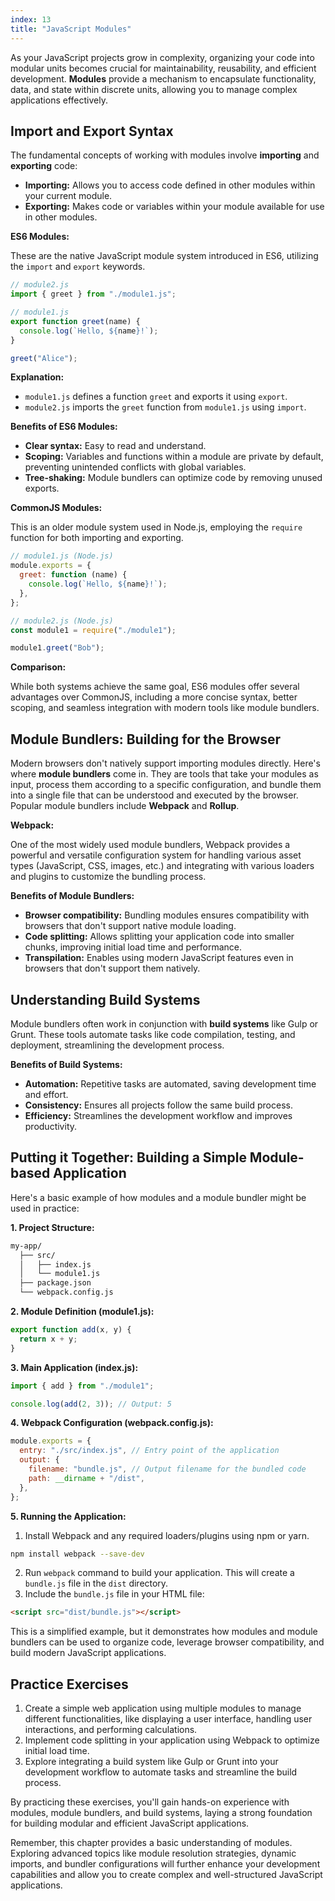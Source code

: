 ```yaml
---
index: 13
title: "JavaScript Modules"
---
```


As your JavaScript projects grow in complexity, organizing your code into modular units becomes crucial for maintainability, reusability, and efficient development. **Modules** provide a mechanism to encapsulate functionality, data, and state within discrete units, allowing you to manage complex applications effectively.

## Import and Export Syntax

The fundamental concepts of working with modules involve **importing** and **exporting** code:

- **Importing:** Allows you to access code defined in other modules within your current module.
- **Exporting:** Makes code or variables within your module available for use in other modules.

**ES6 Modules:**

These are the native JavaScript module system introduced in ES6, utilizing the `import` and `export` keywords.

```javascript
// module2.js
import { greet } from "./module1.js";

// module1.js
export function greet(name) {
  console.log(`Hello, ${name}!`);
}

greet("Alice");
```

**Explanation:**

- `module1.js` defines a function `greet` and exports it using `export`.
- `module2.js` imports the `greet` function from `module1.js` using `import`.

**Benefits of ES6 Modules:**

- **Clear syntax:** Easy to read and understand.
- **Scoping:** Variables and functions within a module are private by default, preventing unintended conflicts with global variables.
- **Tree-shaking:** Module bundlers can optimize code by removing unused exports.

**CommonJS Modules:**

This is an older module system used in Node.js, employing the `require` function for both importing and exporting.

```javascript
// module1.js (Node.js)
module.exports = {
  greet: function (name) {
    console.log(`Hello, ${name}!`);
  },
};

// module2.js (Node.js)
const module1 = require("./module1");

module1.greet("Bob");
```

**Comparison:**

While both systems achieve the same goal, ES6 modules offer several advantages over CommonJS, including a more concise syntax, better scoping, and seamless integration with modern tools like module bundlers.

## Module Bundlers: Building for the Browser

Modern browsers don't natively support importing modules directly. Here's where **module bundlers** come in. They are tools that take your modules as input, process them according to a specific configuration, and bundle them into a single file that can be understood and executed by the browser. Popular module bundlers include **Webpack** and **Rollup**.

**Webpack:**

One of the most widely used module bundlers, Webpack provides a powerful and versatile configuration system for handling various asset types (JavaScript, CSS, images, etc.) and integrating with various loaders and plugins to customize the bundling process.

**Benefits of Module Bundlers:**

- **Browser compatibility:** Bundling modules ensures compatibility with browsers that don't support native module loading.
- **Code splitting:** Allows splitting your application code into smaller chunks, improving initial load time and performance.
- **Transpilation:** Enables using modern JavaScript features even in browsers that don't support them natively.

## Understanding Build Systems

Module bundlers often work in conjunction with **build systems** like Gulp or Grunt. These tools automate tasks like code compilation, testing, and deployment, streamlining the development process.

**Benefits of Build Systems:**

- **Automation:** Repetitive tasks are automated, saving development time and effort.
- **Consistency:** Ensures all projects follow the same build process.
- **Efficiency:** Streamlines the development workflow and improves productivity.

## Putting it Together: Building a Simple Module-based Application

Here's a basic example of how modules and a module bundler might be used in practice:

**1. Project Structure:**

```txt
my-app/
  ├── src/
  │   ├── index.js
  │   └── module1.js
  ├── package.json
  └── webpack.config.js
```

**2. Module Definition (module1.js):**

```javascript
export function add(x, y) {
  return x + y;
}
```

**3. Main Application (index.js):**

```javascript
import { add } from "./module1";

console.log(add(2, 3)); // Output: 5
```

**4. Webpack Configuration (webpack.config.js):**

```javascript
module.exports = {
  entry: "./src/index.js", // Entry point of the application
  output: {
    filename: "bundle.js", // Output filename for the bundled code
    path: __dirname + "/dist",
  },
};
```

**5. Running the Application:**

1. Install Webpack and any required loaders/plugins using npm or yarn.

```bash
npm install webpack --save-dev
```

2. Run `webpack` command to build your application. This will create a `bundle.js` file in the `dist` directory.
3. Include the `bundle.js` file in your HTML file:

```html
<script src="dist/bundle.js"></script>
```

This is a simplified example, but it demonstrates how modules and module bundlers can be used to organize code, leverage browser compatibility, and build modern JavaScript applications.

## Practice Exercises

1. Create a simple web application using multiple modules to manage different functionalities, like displaying a user interface, handling user interactions, and performing calculations.
2. Implement code splitting in your application using Webpack to optimize initial load time.
3. Explore integrating a build system like Gulp or Grunt into your development workflow to automate tasks and streamline the build process.

By practicing these exercises, you'll gain hands-on experience with modules, module bundlers, and build systems, laying a strong foundation for building modular and efficient JavaScript applications.

Remember, this chapter provides a basic understanding of modules. Exploring advanced topics like module resolution strategies, dynamic imports, and bundler configurations will further enhance your development capabilities and allow you to create complex and well-structured JavaScript applications.
